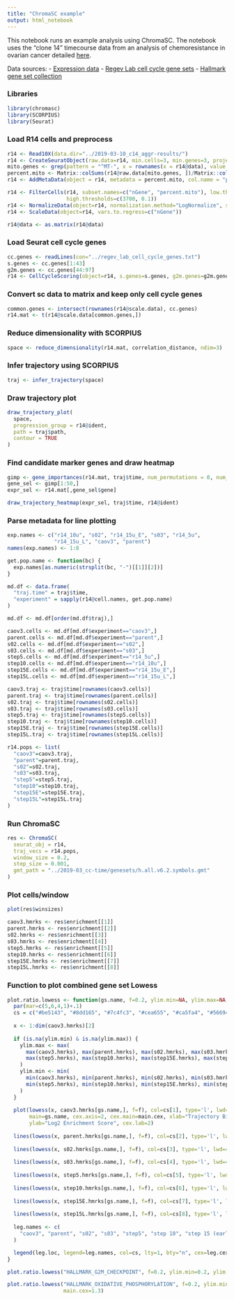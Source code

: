 ```yaml
---
title: "ChromaSC example"
output: html_notebook
---
```


This notebook runs an example analysis using ChromaSC. The notebook uses the "clone 14" timecourse data from an analysis of chemoresistance in ovarian cancer detailed [here](https://www.biorxiv.org/content/10.1101/231548v1).

Data sources: 
- [Expression data](https://datasets.genepattern.org/?prefix=data/CAOV3_scRNAseq/)
- [Regev Lab cell cycle gene sets](https://github.com/theislab/scanpy_usage/blob/master/180209_cell_cycle/data/regev_lab_cell_cycle_genes.txt)
- [Hallmark gene set collection](http://software.broadinstitute.org/gsea/msigdb/download_file.jsp?filePath=/resources/msigdb/6.2/h.all.v6.2.symbols.gmt)

### Libraries

```r
library(chromasc)
library(SCORPIUS)
library(Seurat)
```

### Load R14 cells and preprocess

```r
r14 <- Read10X(data.dir="../2019-03-10_c14_aggr-results/")
r14 <- CreateSeuratObject(raw.data=r14, min.cells=3, min.genes=3, project="r14")
mito.genes <- grep(pattern = "^MT-", x = rownames(x = r14@data), value = TRUE)
percent.mito <- Matrix::colSums(r14@raw.data[mito.genes, ])/Matrix::colSums(r14@raw.data)
r14 <- AddMetaData(object = r14, metadata = percent.mito, col.name = "percent.mito")
```

```r
r14 <- FilterCells(r14, subset.names=c("nGene", "percent.mito"), low.thresholds=c(200,-Inf),
                   high.thresholds=c(3700, 0.1))
r14 <- NormalizeData(object=r14, normalization.method="LogNormalize", scale.factor=10000)
r14 <- ScaleData(object=r14, vars.to.regress=c("nGene"))
```

```r
r14@data <- as.matrix(r14@data)
```

### Load Seurat cell cycle genes

```r
cc.genes <- readLines(con="../regev_lab_cell_cycle_genes.txt")
s.genes <- cc.genes[1:43]
g2m.genes <- cc.genes[44:97]
r14 <- CellCycleScoring(object=r14, s.genes=s.genes, g2m.genes=g2m.genes, set.ident=T)
```

### Convert sc data to matrix and keep only cell cycle genes

```r
common.genes <- intersect(rownames(r14@scale.data), cc.genes)
r14.mat <- t(r14@scale.data[common.genes,])
```

### Reduce dimensionality with SCORPIUS

```r
space <- reduce_dimensionality(r14.mat, correlation_distance, ndim=3)
```

### Infer trajectory using SCORPIUS

```r
traj <- infer_trajectory(space)
```

### Draw trajectory plot

```r
draw_trajectory_plot(
  space, 
  progression_group = r14@ident,
  path = traj$path,
  contour = TRUE
)
```

### Find candidate marker genes and draw heatmap

```r
gimp <- gene_importances(r14.mat, traj$time, num_permutations = 0, num_threads = 16)
gene_sel <- gimp[1:50,]
expr_sel <- r14.mat[,gene_sel$gene]
```

```r
draw_trajectory_heatmap(expr_sel, traj$time, r14@ident)
```

### Parse metadata for line plotting

```r
exp.names <- c("r14_10u", "s02", "r14_15u_E", "s03", "r14_5u",
               "r14_15u_L", "caov3", "parent")
names(exp.names) <- 1:8

get.pop.name <- function(bc) {
  exp.names[as.numeric(strsplit(bc, "-")[[1]][2])]
}

md.df <- data.frame(
  "traj.time" = traj$time,
  "experiment" = sapply(r14@cell.names, get.pop.name)
)

md.df <- md.df[order(md.df$traj),]
```

```r
caov3.cells <- md.df[md.df$experiment=="caov3",]
parent.cells <- md.df[md.df$experiment=="parent",]
s02.cells <- md.df[md.df$experiment=="s02",]
s03.cells <- md.df[md.df$experiment=="s03",]
step5.cells <- md.df[md.df$experiment=="r14_5u",]
step10.cells <- md.df[md.df$experiment=="r14_10u",]
step15E.cells <- md.df[md.df$experiment=="r14_15u_E",]
step15L.cells <- md.df[md.df$experiment=="r14_15u_L",]
```

```r
caov3.traj <- traj$time[rownames(caov3.cells)]
parent.traj <- traj$time[rownames(parent.cells)]
s02.traj <- traj$time[rownames(s02.cells)]
s03.traj <- traj$time[rownames(s03.cells)]
step5.traj <- traj$time[rownames(step5.cells)]
step10.traj <- traj$time[rownames(step10.cells)]
step15E.traj <- traj$time[rownames(step15E.cells)]
step15L.traj <- traj$time[rownames(step15L.cells)]
```

```r
r14.pops <- list(
  "caov3"=caov3.traj,
  "parent"=parent.traj,
  "s02"=s02.traj,
  "s03"=s03.traj,
  "step5"=step5.traj,
  "step10"=step10.traj,
  "step15E"=step15E.traj,
  "step15L"=step15L.traj
)
```

### Run ChromaSC

```r
res <- ChromaSC(
  seurat_obj = r14, 
  traj_vecs = r14.pops, 
  window_size = 0.2, 
  step_size = 0.001, 
  gmt_path = "../2019-03_cc-time/genesets/h.all.v6.2.symbols.gmt"
)
```

### Plot cells/window

```r
plot(res$winsizes)
```


```r
caov3.hmrks <- res$enrichment[[1]]
parent.hmrks <- res$enrichment[[2]]
s02.hmrks <- res$enrichment[[3]]
s03.hmrks <- res$enrichment[[4]]
step5.hmrks <- res$enrichment[[5]]
step10.hmrks <- res$enrichment[[6]]
step15E.hmrks <- res$enrichment[[7]]
step15L.hmrks <- res$enrichment[[8]]
```

### Function to plot combined gene set Lowess

```r
plot.ratio.lowess <- function(gs.name, f=0.2, ylim.min=NA, ylim.max=NA, leg.cex=2.0, main.cex=2.0, leg.loc="bottomleft") {
  par(mar=c(5,6,4,1)+.1)
  cs = c("#be5143", "#8dd165", "#7c4fc3", "#cea655", "#ca5fa4", "#566941", "#513856", "#95b6c3")
  
  x <- 1:dim(caov3.hmrks)[2]
  
  if (is.na(ylim.min) & is.na(ylim.max)) {
    ylim.max <- max(
      max(caov3.hmrks), max(parent.hmrks), max(s02.hmrks), max(s03.hmrks),
      max(step5.hmrks), max(step10.hmrks), max(step15E.hmrks), max(step15L.hmrks)
    )
    ylim.min <- min(
      min(caov3.hmrks), min(parent.hmrks), min(s02.hmrks), min(s03.hmrks),
      min(step5.hmrks), min(step10.hmrks), min(step15E.hmrks), min(step15L.hmrks)
    )
  }
  
  plot(lowess(x, caov3.hmrks[gs.name,], f=f), col=cs[1], type='l', lwd=4, ylim=c(ylim.min, ylim.max), 
       main=gs.name, cex.axis=2, cex.main=main.cex, xlab="Trajectory Bin",
       ylab="Log2 Enrichment Score", cex.lab=2)
  
  lines(lowess(x, parent.hmrks[gs.name,], f=f), col=cs[2], type='l', lwd=4)
  
  lines(lowess(x, s02.hmrks[gs.name,], f=f), col=cs[3], type='l', lwd=4)
  
  lines(lowess(x, s03.hmrks[gs.name,], f=f), col=cs[4], type='l', lwd=4)
  
  lines(lowess(x, step5.hmrks[gs.name,], f=f), col=cs[5], type='l', lwd=4)
  
  lines(lowess(x, step10.hmrks[gs.name,], f=f), col=cs[6], type='l', lwd=4)
  
  lines(lowess(x, step15E.hmrks[gs.name,], f=f), col=cs[7], type='l', lwd=4)
  
  lines(lowess(x, step15L.hmrks[gs.name,], f=f), col=cs[8], type='l', lwd=4)
  
  leg.names <- c(
    "caov3", "parent", "s02", "s03", "step5", "step 10", "step 15 (early)", "step 15 (late)"
  )

  legend(leg.loc, legend=leg.names, col=cs, lty=1, bty="n", cex=leg.cex, lwd=4)
}
```

```r
plot.ratio.lowess("HALLMARK_G2M_CHECKPOINT", f=0.2, ylim.min=0.2, ylim.max=2.0, leg.cex=1.2, leg.loc="bottomright")
```


```r
plot.ratio.lowess("HALLMARK_OXIDATIVE_PHOSPHORYLATION", f=0.2, ylim.min=1.5, ylim.max=2.5, leg.cex=1.2,
                  main.cex=1.3)
```
